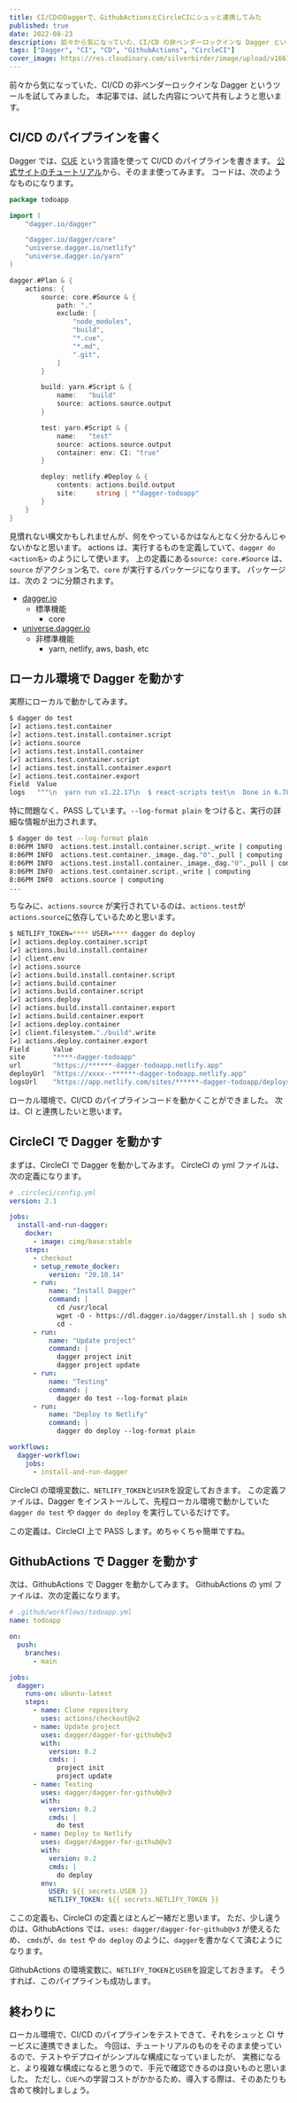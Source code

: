 ```yaml
---
title: CI/CDのDaggerで、GithubActionsとCircleCIにシュッと連携してみた
published: true
date: 2022-08-23
description: 前々から気になっていた、CI/CD の非ベンダーロックインな Dagger というツールを試してみました。本記事では、試した内容について共有しようと思います。
tags: ["Dagger", "CI", "CD", "GithubActions", "CircleCI"]
cover_image: https://res.cloudinary.com/silverbirder/image/upload/v1661254015/silver-birder.github.io/blog/igor-bispo-sV5JRC3t71M-unsplash.jpg
---
```


前々から気になっていた、CI/CD の非ベンダーロックインな Dagger というツールを試してみました。
本記事では、試した内容について共有しようと思います。

## CI/CD のパイプラインを書く

Dagger では、[CUE](https://cuelang.org/) という言語を使って CI/CD のパイプラインを書きます。
[公式サイトのチュートリアル](https://docs.dagger.io/1200/local-dev)から、そのまま使ってみます。
コードは、次のようなものになります。

```go
package todoapp

import (
	"dagger.io/dagger"

	"dagger.io/dagger/core"
	"universe.dagger.io/netlify"
	"universe.dagger.io/yarn"
)

dagger.#Plan & {
	actions: {
		source: core.#Source & {
			path: "."
			exclude: [
				"node_modules",
				"build",
				"*.cue",
				"*.md",
				".git",
			]
		}

		build: yarn.#Script & {
			name:   "build"
			source: actions.source.output
		}

		test: yarn.#Script & {
			name:   "test"
			source: actions.source.output
			container: env: CI: "true"
		}

		deploy: netlify.#Deploy & {
			contents: actions.build.output
			site:     string | *"dagger-todoapp"
		}
	}
}
```

見慣れない構文かもしれませんが、何をやっているかはなんとなく分かるんじゃないかなと思います。
actions は、実行するものを定義していて、`dagger do <action名>` のようにして使います。
上の定義にある`source: core.#Source` は、 `source` がアクション名で、`core` が実行するパッケージになります。
パッケージは、次の 2 つに分類されます。

- [dagger.io](https://github.com/dagger/dagger/tree/v0.2.0/pkg/dagger.io)
  - 標準機能
    - core
- [universe.dagger.io](https://github.com/dagger/dagger/tree/v0.2.0/pkg/universe.dagger.io)
  - 非標準機能
    - yarn, netlify, aws, bash, etc

## ローカル環境で Dagger を動かす

実際にローカルで動かしてみます。

```bash
$ dagger do test
[✔] actions.test.container                                                                                                                11.6s
[✔] actions.test.install.container.script                                                                                                  0.1s
[✔] actions.source                                                                                                                         0.5s
[✔] actions.test.install.container                                                                                                         2.3s
[✔] actions.test.container.script                                                                                                          0.1s
[✔] actions.test.install.container.export                                                                                                  0.0s
[✔] actions.test.container.export                                                                                                          0.2s
Field  Value
logs   """\n  yarn run v1.22.17\n  $ react-scripts test\n  Done in 6.78s.\n\n  """
```

特に問題なく、PASS しています。`--log-format plain` をつけると、実行の詳細な情報が出力されます。

```bash
$ dagger do test --log-format plain
8:06PM INFO  actions.test.install.container.script._write | computing
8:06PM INFO  actions.test.container._image._dag."0"._pull | computing
8:06PM INFO  actions.test.install.container._image._dag."0"._pull | computing
8:06PM INFO  actions.test.container.script._write | computing
8:06PM INFO  actions.source | computing
...
```

ちなみに、`actions.source` が実行されているのは、`actions.test`が`actions.source`に依存しているためと思います。

```bash
$ NETLIFY_TOKEN=**** USER=**** dagger do deploy
[✔] actions.deploy.container.script                                                                                                        0.2s
[✔] actions.build.install.container                                                                                                        3.8s
[✔] client.env                                                                                                                             0.0s
[✔] actions.source                                                                                                                         0.4s
[✔] actions.build.install.container.script                                                                                                 0.2s
[✔] actions.build.container                                                                                                               21.0s
[✔] actions.build.container.script                                                                                                         0.2s
[✔] actions.deploy                                                                                                                         4.8s
[✔] actions.build.install.container.export                                                                                                 0.1s
[✔] actions.build.container.export                                                                                                         0.1s
[✔] actions.deploy.container                                                                                                              91.0s
[✔] client.filesystem."./build".write                                                                                                      0.3s
[✔] actions.deploy.container.export                                                                                                        0.0s
Field      Value
site       "****-dagger-todoapp"
url        "https://******-dagger-todoapp.netlify.app"
deployUrl  "https://xxxx--******-dagger-todoapp.netlify.app"
logsUrl    "https://app.netlify.com/sites/******-dagger-todoapp/deploys/xxxx"
```

ローカル環境で、CI/CD のパイプラインコードを動かくことができました。
次は、CI と連携したいと思います。

## CircleCI で Dagger を動かす

まずは、CircleCI で Dagger を動かしてみます。
CircleCI の yml ファイルは、次の定義になります。

```yaml
# .circleci/config.yml
version: 2.1

jobs:
  install-and-run-dagger:
    docker:
      - image: cimg/base:stable
    steps:
      - checkout
      - setup_remote_docker:
          version: "20.10.14"
      - run:
          name: "Install Dagger"
          command: |
            cd /usr/local
            wget -O - https://dl.dagger.io/dagger/install.sh | sudo sh
            cd -
      - run:
          name: "Update project"
          command: |
            dagger project init
            dagger project update
      - run:
          name: "Testing"
          command: |
            dagger do test --log-format plain
      - run:
          name: "Deploy to Netlify"
          command: |
            dagger do deploy --log-format plain

workflows:
  dagger-workflow:
    jobs:
      - install-and-run-dagger
```

CircleCI の環境変数に、`NETLIFY_TOKEN`と`USER`を設定しておきます。
この定義ファイルは、Dagger をインストールして、先程ローカル環境で動かしていた `dagger do test` や `dagger do deploy` を実行しているだけです。

この定義は、CircleCI 上で PASS します。めちゃくちゃ簡単ですね。

## GithubActions で Dagger を動かす

次は、GithubActions で Dagger を動かしてみます。
GithubActions の yml ファイルは、次の定義になります。

```yaml
# .github/workflows/todoapp.yml
name: todoapp

on:
  push:
    branches:
      - main

jobs:
  dagger:
    runs-on: ubuntu-latest
    steps:
      - name: Clone repository
        uses: actions/checkout@v2
      - name: Update project
        uses: dagger/dagger-for-github@v3
        with:
          version: 0.2
          cmds: |
            project init
            project update
      - name: Testing
        uses: dagger/dagger-for-github@v3
        with:
          version: 0.2
          cmds: |
            do test
      - name: Deploy to Netlify
        uses: dagger/dagger-for-github@v3
        with:
          version: 0.2
          cmds: |
            do deploy
        env:
          USER: ${{ secrets.USER }}
          NETLIFY_TOKEN: ${{ secrets.NETLIFY_TOKEN }}
```

ここの定義も、CircleCI の定義とほとんど一緒だと思います。
ただ、少し違うのは、GithubActions では、`uses: dagger/dagger-for-github@v3` が使えるため、
`cmds`が、`do test` や `do deploy` のように、`dagger`を書かなくて済むようになります。

GithubActions の環境変数に、`NETLIFY_TOKEN`と`USER`を設定しておきます。
そうすれば、このパイプラインも成功します。

## 終わりに

ローカル環境で、CI/CD のパイプラインをテストできて、それをシュッと CI サービスに連携できました。
今回は、チュートリアルのものをそのまま使っているので、テストやデプロイがシンプルな構成になっていましたが、
実務になると、より複雑な構成になると思うので、手元で確認できるのは良いものと思いました。
ただし、`CUE`への学習コストがかかるため、導入する際は、そのあたりも含めて検討しましょう。
